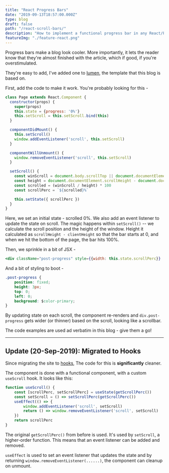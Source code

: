 ```yaml
---
title: "React Progress Bars"
date: "2019-09-13T18:57:00.000Z"
type: blog
draft: false
path: "/react-scroll-bars/"
description: "How to implement a functional progress bar in any React/Preact website - like this one here!"
featureImg: "./feature-react.png"
---
```


Progress bars make a blog look cooler. More importantly, it lets the reader know that they're almost finished with the article, which if good, if you're overstimulated.

They're easy to add, I've added one to [lumen](https://github.com/alxshelepenok/gatsby-starter-lumen), the template that this blog is based on. 

First, add the code to make it work. You're probably looking for this -

```jsx
class Page extends React.Component {
  constructor(props) {
    super(props)
    this.state = {progress: '0%'}
    this.setScroll = this.setScroll.bind(this)
  }

  componentDidMount() {
    this.setScroll()
    window.addEventListener('scroll', this.setScroll)
  }

  componentWillUnmount() {
    window.removeEventListener('scroll', this.setScroll)
  }

  setScroll() {
    const winScroll = document.body.scrollTop || document.documentElement.scrollTop
    const height = document.documentElement.scrollHeight - document.documentElement.clientHeight
    const scrolled = (winScroll / height) * 100
    const scrollPerc = `${scrolled}%`

    this.setState({ scrollPerc })
  }
}
```

Here, we set an initial state - scrolled 0%. We also add an event listener to update the state on scroll. The magic happens within `setScroll()` -- we calculate the scroll position and the height of the window. Height it calculated as `scrollHeight - clientHeight` so that the bar starts at 0, and when we hit the bottom of the page, the bar hits 100%.

Then, we sprinkle in a bit of JSX -
```jsx
<div className="post-progress" style={{width: this.state.scrollPerc}}
```

And a bit of styling to boot -
```css
.post-progress {
    position: fixed;
    height: 3px;
    top: 0;
    left: 0;
    background: $color-primary;
}
```

By updating state on each scroll, the component re-renders and `div.post-progress` gets wider (or thinner) based on the scroll, looking like a scrollbar. 

The code examples are used ad verbatim in this blog - give them a go!


---

## <a name="hooks"></a>Update (20-Sep-2019): Migrated to Hooks

Since migrating the site to [hooks](/migrating-to-hooks/), The code for this is **significantly** cleaner.

The component is done with a functional component, with a custom `useScroll` hook. It looks like this:

```js
function useScroll() {
	const [scrollPerc, setScrollPerc] = useState(getScrollPerc())
	const setScroll = () => setScrollPerc(getScrollPerc())
	useEffect(() => {
		window.addEventListener('scroll', setScroll)
		return () => window.removeEventListener('scroll', setScroll)
	})
	return scrollPerc
}
```

The original `getScrollPerc()` from before is used. It's used by `setScroll`, a higher-order function. This means that an event listener can be added and removed.

`useEffect` is used to set an event listener that updates the state and by returning `window.removeEventListener(......)`, the component can cleanup on unmount.
